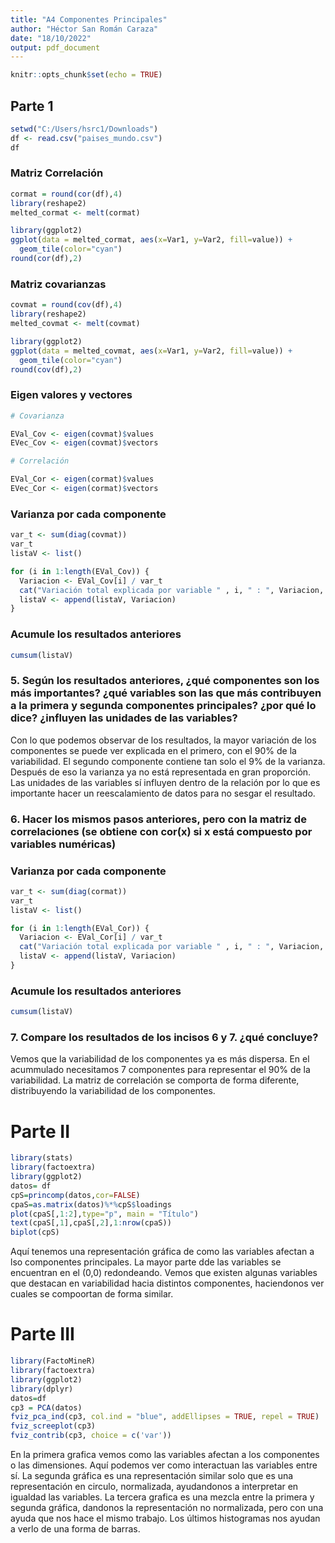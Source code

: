 ---
title: "A4 Componentes Principales"
author: "Héctor San Román Caraza"
date: "18/10/2022"
output: pdf_document
---

```{r setup, include=FALSE}
knitr::opts_chunk$set(echo = TRUE)
```

## Parte 1

```{r}
setwd("C:/Users/hsrc1/Downloads")
df <- read.csv("paises_mundo.csv")
df
```
### Matriz Correlación

```{r}
cormat = round(cor(df),4)
library(reshape2)
melted_cormat <- melt(cormat)

library(ggplot2)
ggplot(data = melted_cormat, aes(x=Var1, y=Var2, fill=value)) + 
  geom_tile(color="cyan")
round(cor(df),2)
```

### Matriz covarianzas

```{r}
covmat = round(cov(df),4)
library(reshape2)
melted_covmat <- melt(covmat)

library(ggplot2)
ggplot(data = melted_covmat, aes(x=Var1, y=Var2, fill=value)) + 
  geom_tile(color="cyan")
round(cov(df),2)
```

### Eigen valores y vectores

```{r}

# Covarianza

EVal_Cov <- eigen(covmat)$values
EVec_Cov <- eigen(covmat)$vectors

# Correlación

EVal_Cor <- eigen(cormat)$values
EVec_Cor <- eigen(cormat)$vectors

```


### Varianza por cada componente

```{r}
var_t <- sum(diag(covmat))
var_t
listaV <- list()

for (i in 1:length(EVal_Cov)) {
  Variacion <- EVal_Cov[i] / var_t
  cat("Variación total explicada por variable " , i, " : ", Variacion, "\n")
  listaV <- append(listaV, Variacion)
}
```

### Acumule los resultados anteriores

```{r}


cumsum(listaV)

```


### 5. Según los resultados anteriores, ¿qué componentes son los más importantes? ¿qué variables son las que más contribuyen a la primera y segunda componentes principales? ¿por qué lo dice? ¿influyen las unidades de las variables?


Con lo que podemos observar de los resultados, la mayor variación de los componentes se puede ver explicada en el primero, con el 90% de la variabilidad. El segundo componente contiene tan solo el 9% de la varianza. Después de eso la varianza ya no está representada en gran proporción. Las unidades de las variables sí influyen dentro de la relación por lo que es importante hacer un reescalamiento de datos para no sesgar el resultado. 

### 6. Hacer los mismos pasos anteriores, pero con la matriz de correlaciones (se obtiene con cor(x) si x está compuesto por variables numéricas)

### Varianza por cada componente

```{r}
var_t <- sum(diag(cormat))
var_t
listaV <- list()

for (i in 1:length(EVal_Cor)) {
  Variacion <- EVal_Cor[i] / var_t
  cat("Variación total explicada por variable " , i, " : ", Variacion, "\n")
  listaV <- append(listaV, Variacion)
}
```


### Acumule los resultados anteriores

```{r}


cumsum(listaV)

```


### 7. Compare los resultados de los incisos 6 y 7. ¿qué concluye?


Vemos que la variabilidad de los componentes ya es más dispersa. En el acummulado necesitamos 7 componentes para representar el 90% de la variabilidad. La matriz de correlación se comporta de forma diferente, distribuyendo la variabilidad de los componentes.


# Parte II

```{r}
library(stats)
library(factoextra)
library(ggplot2)
datos= df
cpS=princomp(datos,cor=FALSE)
cpaS=as.matrix(datos)%*%cpS$loadings
plot(cpaS[,1:2],type="p", main = "Título")
text(cpaS[,1],cpaS[,2],1:nrow(cpaS))
biplot(cpS)
```


Aquí tenemos una representación gráfica de como las variables afectan a lso componentes principales. La mayor parte dde las variables se encuentran en el (0,0) redondeando. Vemos que existen algunas variables que destacan en variabilidad hacia distintos componentes, haciendonos ver cuales se compoortan de forma similar.


# Parte III 

```{r}
library(FactoMineR)
library(factoextra)
library(ggplot2)
library(dplyr)
datos=df
cp3 = PCA(datos)
fviz_pca_ind(cp3, col.ind = "blue", addEllipses = TRUE, repel = TRUE)
fviz_screeplot(cp3)
fviz_contrib(cp3, choice = c('var'))
```


En la primera grafica vemos como las variables afectan a los componentes o las dimensiones. Aquí podemos ver como interactuan las variables entre sí. La segunda gráfica es una representación similar solo que es una representación en circulo, normalizada, ayudandonos a interpretar en igualdad las variables. La tercera grafica es una mezcla entre la primera y segunda gráfica, dandonos la representación no normalizada, pero con una ayuda que nos hace el mismo trabajo. Los últimos histogramas nos ayudan a verlo de una forma de barras.









